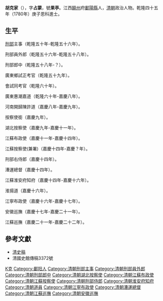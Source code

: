 {{Copy edit|time=2021-12-29T13:01:06+00:00}}
'''胡克家'''（{{bd|1757年||1816年|catIdx=H胡}}），字'''占蒙'''，號'''果亭'''。江西[[饒州|饒州]]府[[鄱陽縣|鄱陽縣]]人，[[清朝|清朝]]政治人物。乾隆四十五年（1780年）庚子恩科進士。

== 生平 ==
[[刑部|刑部]]主事（乾隆五十年-乾隆五十六年）。

刑部員外郎（乾隆五十六年-乾隆五十八年）。

刑部郎中（乾隆五十八年-？）。

廣東鄉試正考官（乾隆五十九年）。

會試同考官（乾隆六十年）。

廣東惠潮嘉道（乾隆六十年-嘉慶八年）。

河南開歸陳許道（嘉慶八年-嘉慶九年）。

按察使銜（嘉慶九年）。

湖北按察使（嘉慶九年-嘉慶十一年）。

江蘇布政使（嘉慶十一年-嘉慶十四年）。

江蘇按察使(兼署)（嘉慶十四年-嘉慶？年）。

刑部右侍郎（嘉慶十四年）。

漕運總督（嘉慶十四年）。

江蘇淮安府知府（嘉慶十四年-嘉慶十六年）。

淮揚道（嘉慶十六年）。

江寧布政使（嘉慶十六年-嘉慶十七年）。

安徽巡撫（嘉慶十七年-嘉慶二十一年）。

江蘇巡撫（嘉慶二十一年-嘉慶二十二年）。

==參考文獻==
*[[清史稿|清史稿]]
*清國史館傳稿3372號

{{start box}}
{{s-before|[[楊殿邦|楊殿邦]]}}
{{s-title|[[清朝|清朝]][[漕运总督|漕运总督]]}}
{{s-after|[[許兆椿|許兆椿]]}}
{{end box}}

{{乾隆四十五年庚子恩科殿試金榜}}

{{Authority control}}

{{DEFAULTSORT:Hu胡}}
[[Category:胡姓|K克]]
[[Category:鄱阳人|Category:鄱阳人]]
[[Category:清朝刑部主事|Category:清朝刑部主事]]
[[Category:清朝刑部員外郎|Category:清朝刑部員外郎]]
[[Category:清朝刑部郎中|Category:清朝刑部郎中]]
[[Category:清朝湖北按察使|Category:清朝湖北按察使]]
[[Category:清朝江蘇布政使|Category:清朝江蘇布政使]]
[[Category:清朝江蘇按察使|Category:清朝江蘇按察使]]
[[Category:清朝刑部侍郎|Category:清朝刑部侍郎]]
[[Category:清朝淮安府知府|Category:清朝淮安府知府]]
[[Category:清朝道員|Category:清朝道員]]
[[Category:清朝江寧布政使|Category:清朝江寧布政使]]
[[Category:清朝漕運總督|Category:清朝漕運總督]]
[[Category:清朝江蘇巡撫|Category:清朝江蘇巡撫]]
[[Category:清朝安徽巡撫|Category:清朝安徽巡撫]]


{{清朝人物小作品}}